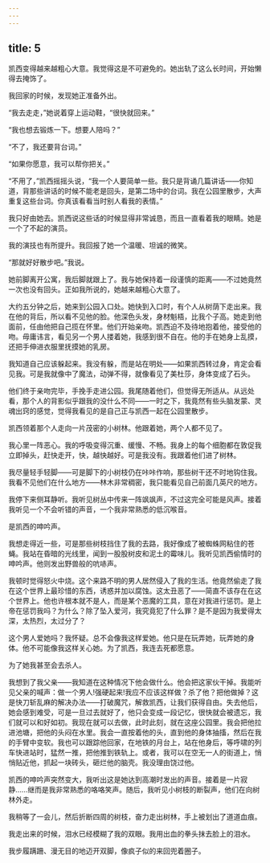 ```yaml
---
---
---
```

title: 5
---




凯西变得越来越粗心大意。我觉得这是不可避免的。她出轨了这么长时间，开始懒得去掩饰了。

我回家的时候，发现她正准备外出。

“我去走走，”她说着穿上运动鞋，“很快就回来。”

“我也想去锻炼一下。想要人陪吗？”

“不了，我还要背台词。”

“如果你愿意，我可以帮你把关。”

“不用了，”凯西摇摇头说，“我一个人要简单一些。我只是背诵几篇讲话——你知道，背那些讲话的时候不能老是回头，是第二场中的台词。我在公园里散步，大声重复这些台词。你真该看看当时别人看我的表情。”

我只好由她去。凯西说这些话的时候显得非常诚恳，而且一直看着我的眼睛。她是一个了不起的演员。

我的演技也有所提升。我回报了她一个温暖、坦诚的微笑。

“那就好好散步吧。”我说。

她前脚离开公寓，我后脚就跟上了。我与她保持着一段谨慎的距离——不过她竟然一次也没有回头。正如我所说的，她越来越粗心大意了。

大约五分钟之后，她来到公园入口处。她快到入口时，有个人从树荫下走出来。我在他的背后，所以看不见他的脸。他深色头发，身材魁梧，比我个子高。她走到他面前，任由他把自己揽在怀里。他们开始亲吻。凯西迫不及待地抱着他，接受他的吻。毋庸讳言，看见另一个男人搂着她，我感到很不自在。他的手在她身上乱摸，还把手伸进衣服里抚摸她的乳房。

我知道自己应该躲起来。我没有躲，而是站在明处——如果凯西转过身，肯定会看见我。可是我就像中了魔法，动弹不得，就像看见了美杜莎，身体变成了石头。

他们终于亲吻完毕，手挽手走进公园。我尾随着他们，但觉得无所适从。从远处看，那个人的背影似乎跟我的没什么不同——一时之下，我竟然有些头脑发蒙、灵魂出窍的感觉，觉得我看见的是自己正与凯西一起在公园里散步。

凯西领着那个人走向一片茂密的小树林。他跟着她，两个人都不见了。

我心里一阵恶心。我的呼吸变得沉重、缓慢、不畅。我身上的每个细胞都在敦促我立即掉头，赶快走开，快，越快越好。可是我没有。我跟着他们进了树林。

我尽量轻手轻脚——可是脚下的小树枝仍在咔咔作响，那些树干还不时地钩住我。我看不见他们在什么地方——林木非常稠密，我只能看见自己前面几英尺的地方。

我停下来侧耳静听。我听见树丛中传来一阵飒飒声，不过这完全可能是风声。接着我听见一个不会听错的声音，一个我非常熟悉的低沉喉音。

是凯西的呻吟声。

我想走得近一些，可是那些树枝挡住了我的去路，我好像成了被蜘蛛网粘住的苍蝇。我站在昏暗的光线里，闻到一股股树皮和泥土的霉味儿。我听见凯西偷情时的呻吟声。他则发出野兽般的吭哧声。

我顿时觉得怒火中烧。这个来路不明的男人居然侵入了我的生活。他竟然偷走了我在这个世界上最珍惜的东西，诱惑并加以腐蚀。这太丑恶了——简直不该存在在这个世界上。他也许根本就不是人，而是某个恶魔的工具，意在对我进行惩罚。是上帝在惩罚我吗？为什么？除了坠入爱河，我究竟犯了什么罪？是不是因为我爱得太深，太热烈，太过分了？

这个男人爱她吗？我怀疑。总不会像我这样爱她。他只是在玩弄她，玩弄她的身体。他不可能像我这样关心她。为了凯西，我连去死都愿意。

为了她我甚至会去杀人。

我想到了我父亲——我知道在这种情况下他会做什么。他会把这家伙干掉。我能听见父亲的喊声：做一个男人!强硬起来!我应不应该这样做？杀了他？把他做掉？这是快刀斩乱麻的解决办法——打破魔咒，解救凯西，让我们获得自由。失去他后，她会感到难受，可是一旦过去就好了，他只会变成一段记忆，很快就会被遗忘，我们就可以和好如初。我现在就可以去做，此时此刻，就在这座公园里。我会把他拉进池塘，把他的头闷在水里。我会一直按着他的头，直到他的身体抽搐，然后在我的手臂中变软。我也可以跟踪他回家，在地铁的月台上，站在他身后，等呼啸的列车快进站时，猛然一推，把他推到铁轨上。或者，我可以在空无一人的街道上，悄悄贴近他，抓起一块砖头，砸烂他的脑壳。我没理由饶过他。

凯西的呻吟声突然变大，我听出这是她达到高潮时发出的声音。接着是一片寂静……继而是我非常熟悉的咯咯笑声。随后，我听见小树枝的断裂声，他们在向树林外走。

我稍等了一会儿，然后折断四周的树枝，奋力走出树林，手上被划出了道道血痕。

我走出来的时候，泪水已经模糊了我的双眼。我用出血的拳头抹去脸上的泪水。

我步履蹒跚、漫无目的地迈开双脚，像疯子似的来回兜着圈子。